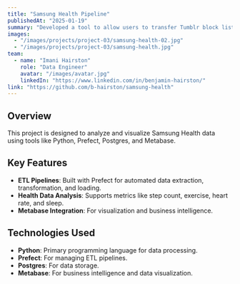 ```yaml
---
title: "Samsung Health Pipeline"
publishedAt: "2025-01-19"
summary: "Developed a tool to allow users to transfer Tumblr block lists from one account to another."
images:
  - "/images/projects/project-03/samsung-health-02.jpg"
  - "/images/projects/project-03/samsung-health.jpg"
team:
  - name: "Imani Hairston"
    role: "Data Engineer"
    avatar: "/images/avatar.jpg"
    linkedIn: "https://www.linkedin.com/in/benjamin-hairston/"
link: "https://github.com/b-hairston/samsung-health"
---
```


## Overview

This project is designed to analyze and visualize Samsung Health data using tools like Python, Prefect, Postgres, and Metabase. 


## Key Features

- **ETL Pipelines**: Built with Prefect for automated data extraction, transformation, and loading.
- **Health Data Analysis**: Supports metrics like step count, exercise, heart rate, and sleep.
- **Metabase Integration**: For visualization and business intelligence.

## Technologies Used

- **Python**: Primary programming language for data processing.
- **Prefect**: For managing ETL pipelines.
- **Postgres**: For data storage.
- **Metabase**: For business intelligence and data visualization.
